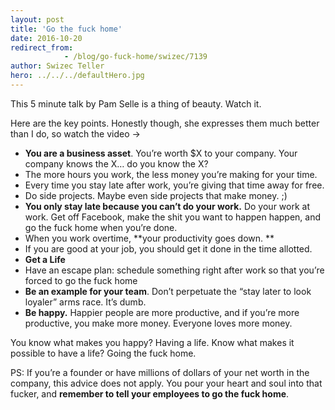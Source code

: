 ```yaml
---
layout: post
title: 'Go the fuck home'
date: 2016-10-20
redirect_from: 
            - /blog/go-fuck-home/swizec/7139
author: Swizec Teller
hero: ../../../defaultHero.jpg
---
```

This 5 minute talk by Pam Selle is a thing of beauty. Watch it.





Here are the key points. Honestly though, she expresses them much better than I do, so watch the video →



- **You are a business asset**. You’re worth $X to your company. Your company knows the X… do you know the X?
- The more hours you work, the less money you’re making for your time.
- Every time you stay late after work, you’re giving that time away for free.
- Do side projects. Maybe even side projects that make money. ;)
- **You only stay late because you can’t do your work.** Do your work at work. Get off Facebook, make the shit you want to happen happen, and go the fuck home when you’re done.
- When you work overtime, \*\*your productivity goes down. \*\*
- If you are good at your job, you should get it done in the time allotted.
- **Get a Life**
- Have an escape plan: schedule something right after work so that you’re forced to go the fuck home
- **Be an example for your team**. Don’t perpetuate the “stay later to look loyaler” arms race. It’s dumb.
- **Be happy.** Happier people are more productive, and if you’re more productive, you make more money. Everyone loves more money.



You know what makes you happy? Having a life. Know what makes it possible to have a life? Going the fuck home.



PS: If you’re a founder or have millions of dollars of your net worth in the company, this advice does not apply. You pour your heart and soul into that fucker, and **remember to tell your employees to go the fuck home**.